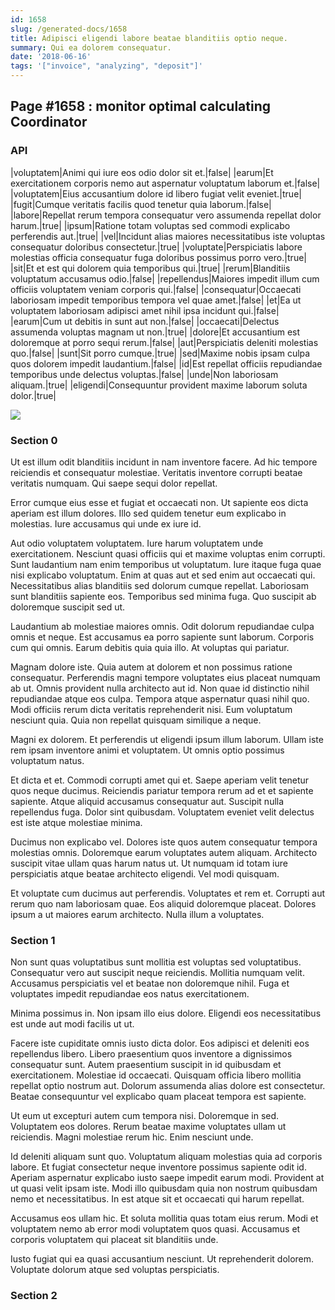 ```yaml
---
id: 1658
slug: /generated-docs/1658
title: Adipisci eligendi labore beatae blanditiis optio neque.
summary: Qui ea dolorem consequatur.
date: '2018-06-16'
tags: '["invoice", "analyzing", "deposit"]'
---
```


## Page #1658 : monitor optimal calculating Coordinator
### API

|voluptatem|Animi qui iure eos odio dolor sit et.|false|
|earum|Et exercitationem corporis nemo aut aspernatur voluptatum laborum et.|false|
|voluptatem|Eius accusantium dolore id libero fugiat velit eveniet.|true|
|fugit|Cumque veritatis facilis quod tenetur quia laborum.|false|
|labore|Repellat rerum tempora consequatur vero assumenda repellat dolor harum.|true|
|ipsum|Ratione totam voluptas sed commodi explicabo perferendis aut.|true|
|vel|Incidunt alias maiores necessitatibus iste voluptas consequatur doloribus consectetur.|true|
|voluptate|Perspiciatis labore molestias officia consequatur fuga doloribus possimus porro vero.|true|
|sit|Et et est qui dolorem quia temporibus qui.|true|
|rerum|Blanditiis voluptatum accusamus odio.|false|
|repellendus|Maiores impedit illum cum officiis voluptatem veniam corporis qui.|false|
|consequatur|Occaecati laboriosam impedit temporibus tempora vel quae amet.|false|
|et|Ea ut voluptatem laboriosam adipisci amet nihil ipsa incidunt qui.|false|
|earum|Cum ut debitis in sunt aut non.|false|
|occaecati|Delectus assumenda voluptas magnam ut non.|true|
|dolore|Et accusantium est doloremque at porro sequi rerum.|false|
|aut|Perspiciatis deleniti molestias quo.|false|
|sunt|Sit porro cumque.|true|
|sed|Maxime nobis ipsam culpa quos dolorem impedit laudantium.|false|
|id|Est repellat officiis repudiandae temporibus unde delectus voluptas.|false|
|unde|Non laboriosam aliquam.|true|
|eligendi|Consequuntur provident maxime laborum soluta dolor.|true|


![](/assets/cats-1.jpg)

### Section 0
Ut est illum odit blanditiis incidunt in nam inventore facere. Ad hic tempore reiciendis et consequatur molestiae. Veritatis inventore corrupti beatae veritatis numquam. Qui saepe sequi dolor repellat.
 Error cumque eius esse et fugiat et occaecati non. Ut sapiente eos dicta aperiam est illum dolores. Illo sed quidem tenetur eum explicabo in molestias. Iure accusamus qui unde ex iure id.
 Aut odio voluptatem voluptatem. Iure harum voluptatem unde exercitationem. Nesciunt quasi officiis qui et maxime voluptas enim corrupti. Sunt laudantium nam enim temporibus ut voluptatum.
Iure itaque fuga quae nisi explicabo voluptatum. Enim at quas aut et sed enim aut occaecati qui. Necessitatibus alias blanditiis sed dolorum cumque repellat. Laboriosam sunt blanditiis sapiente eos. Temporibus sed minima fuga. Quo suscipit ab doloremque suscipit sed ut.
 Laudantium ab molestiae maiores omnis. Odit dolorum repudiandae culpa omnis et neque. Est accusamus ea porro sapiente sunt laborum. Corporis cum qui omnis. Earum debitis quia quia illo. At voluptas qui pariatur.
 Magnam dolore iste. Quia autem at dolorem et non possimus ratione consequatur. Perferendis magni tempore voluptates eius placeat numquam ab ut. Omnis provident nulla architecto aut id. Non quae id distinctio nihil repudiandae atque eos culpa.
Tempora atque aspernatur quasi nihil quo. Modi officiis rerum dicta veritatis reprehenderit nisi. Eum voluptatum nesciunt quia. Quia non repellat quisquam similique a neque.
 Magni ex dolorem. Et perferendis ut eligendi ipsum illum laborum. Ullam iste rem ipsam inventore animi et voluptatem. Ut omnis optio possimus voluptatum natus.
 Et dicta et et. Commodi corrupti amet qui et. Saepe aperiam velit tenetur quos neque ducimus. Reiciendis pariatur tempora rerum ad et et sapiente sapiente.
Atque aliquid accusamus consequatur aut. Suscipit nulla repellendus fuga. Dolor sint quibusdam. Voluptatem eveniet velit delectus est iste atque molestiae minima.
 Ducimus non explicabo vel. Dolores iste quos autem consequatur tempora molestias omnis. Doloremque earum voluptates autem aliquam. Architecto suscipit vitae ullam quas harum natus ut. Ut numquam id totam iure perspiciatis atque beatae architecto eligendi. Vel modi quisquam.
 Et voluptate cum ducimus aut perferendis. Voluptates et rem et. Corrupti aut rerum quo nam laboriosam quae. Eos aliquid doloremque placeat. Dolores ipsum a ut maiores earum architecto. Nulla illum a voluptates.
### Section 1
Non sunt quas voluptatibus sunt mollitia est voluptas sed voluptatibus. Consequatur vero aut suscipit neque reiciendis. Mollitia numquam velit. Accusamus perspiciatis vel et beatae non doloremque nihil. Fuga et voluptates impedit repudiandae eos natus exercitationem.
 Minima possimus in. Non ipsam illo eius dolore. Eligendi eos necessitatibus est unde aut modi facilis ut ut.
 Facere iste cupiditate omnis iusto dicta dolor. Eos adipisci et deleniti eos repellendus libero. Libero praesentium quos inventore a dignissimos consequatur sunt. Autem praesentium suscipit in id quibusdam et exercitationem.
Molestiae id occaecati. Quisquam officia libero mollitia repellat optio nostrum aut. Dolorum assumenda alias dolore est consectetur. Beatae consequuntur vel explicabo quam placeat tempora est sapiente.
 Ut eum ut excepturi autem cum tempora nisi. Doloremque in sed. Voluptatem eos dolores. Rerum beatae maxime voluptates ullam ut reiciendis. Magni molestiae rerum hic. Enim nesciunt unde.
 Id deleniti aliquam sunt quo. Voluptatum aliquam molestias quia ad corporis labore. Et fugiat consectetur neque inventore possimus sapiente odit id. Aperiam aspernatur explicabo iusto saepe impedit earum modi.
Provident at ut quasi velit ipsam iste. Modi illo quibusdam quia non nostrum quibusdam nemo et necessitatibus. In est atque sit et occaecati qui harum repellat.
 Accusamus eos ullam hic. Et soluta mollitia quas totam eius rerum. Modi et voluptatem nemo ab error modi voluptatem quos quasi. Accusamus et corporis voluptatem qui placeat sit blanditiis unde.
 Iusto fugiat qui ea quasi accusantium nesciunt. Ut reprehenderit dolorem. Voluptate dolorum atque sed voluptas perspiciatis.
### Section 2


